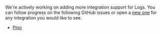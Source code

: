 We're actively working on adding more integration support for Logs. You can follow progress on the following GitHub issues or open a [new one](https://github.com/getsentry/sentry-javascript/issues/new/choose) for any integration you would like to see.

- [Pino](https://github.com/getsentry/sentry-javascript/issues/15952)

<Include name="logs/javascript-console-logging-integration.mdx" />

<Include name="logs/javascript-winston-integration.mdx" />